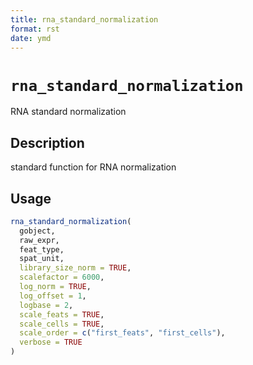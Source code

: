 ```yaml
--- 
title: rna_standard_normalization 
format: rst 
date: ymd 
--- 
```

# `rna_standard_normalization`

RNA standard normalization


## Description

standard function for RNA normalization


## Usage

```r
rna_standard_normalization(
  gobject,
  raw_expr,
  feat_type,
  spat_unit,
  library_size_norm = TRUE,
  scalefactor = 6000,
  log_norm = TRUE,
  log_offset = 1,
  logbase = 2,
  scale_feats = TRUE,
  scale_cells = TRUE,
  scale_order = c("first_feats", "first_cells"),
  verbose = TRUE
)
```


